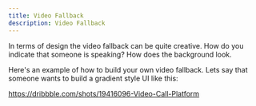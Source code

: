 ```yaml
---
title: Video Fallback
description: Video Fallback
---
```


In terms of design the video fallback can be quite creative.
How do you indicate that someone is speaking? How does the background look.

Here's an example of how to build your own video fallback.
Lets say that someone wants to build a gradient style UI like this:

https://dribbble.com/shots/19416096-Video-Call-Platform

